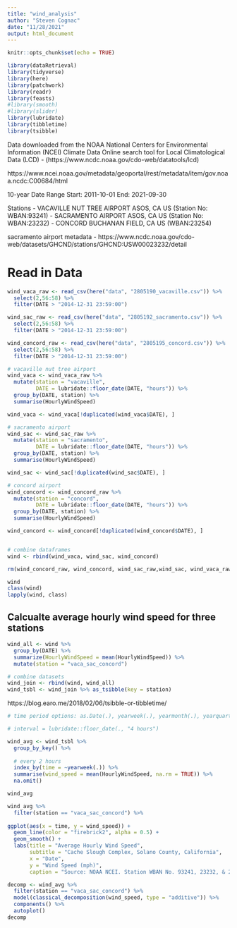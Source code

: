 ```yaml
---
title: "wind_analysis"
author: "Steven Cognac"
date: "11/28/2021"
output: html_document
---
```


```r
knitr::opts_chunk$set(echo = TRUE)

library(dataRetrieval) 
library(tidyverse)
library(here)
library(patchwork)
library(readr)
library(feasts)
#library(smooth)
#library(slider)
library(lubridate)
library(tibbletime)
library(tsibble)
```

Data downloaded from the NOAA National Centers for Environmental Information (NCEI) Climate Data Online search tool for Local Climatological Data (LCD) - (https://www.ncdc.noaa.gov/cdo-web/datatools/lcd)

https://www.ncei.noaa.gov/metadata/geoportal/rest/metadata/item/gov.noaa.ncdc:C00684/html

10-year Date Range
Start:	2011-10-01
End: 	2021-09-30

Stations
 - VACAVILLE NUT TREE AIRPORT ASOS, CA US (Station No: WBAN:93241)
 - SACRAMENTO AIRPORT ASOS, CA US (Station No: WBAN:23232)
 - CONCORD BUCHANAN FIELD, CA US (WBAN:23254)


sacramento airport metadata - https://www.ncdc.noaa.gov/cdo-web/datasets/GHCND/stations/GHCND:USW00023232/detail

# Read in Data
```r
wind_vaca_raw <- read_csv(here("data", "2805190_vacaville.csv")) %>% 
  select(2,56:58) %>% 
  filter(DATE > "2014-12-31 23:59:00")

wind_sac_raw <- read_csv(here("data", "2805192_sacramento.csv")) %>% 
  select(2,56:58) %>% 
  filter(DATE > "2014-12-31 23:59:00")

wind_concord_raw <- read_csv(here("data", "2805195_concord.csv")) %>% 
  select(2,56:58) %>% 
  filter(DATE > "2014-12-31 23:59:00")

```

```r
# vacaville nut tree airport
wind_vaca <- wind_vaca_raw %>%
  mutate(station = "vacaville",
         DATE = lubridate::floor_date(DATE, "hours")) %>%
  group_by(DATE, station) %>% 
  summarise(HourlyWindSpeed)

wind_vaca <- wind_vaca[!duplicated(wind_vaca$DATE), ]

# sacramento airport
wind_sac <- wind_sac_raw %>%
  mutate(station = "sacramento",
         DATE = lubridate::floor_date(DATE, "hours")) %>%
  group_by(DATE, station) %>% 
  summarise(HourlyWindSpeed)

wind_sac <- wind_sac[!duplicated(wind_sac$DATE), ]

# concord airport
wind_concord <- wind_concord_raw %>%
  mutate(station = "concord",
         DATE = lubridate::floor_date(DATE, "hours")) %>%
  group_by(DATE, station) %>% 
  summarise(HourlyWindSpeed)

wind_concord <- wind_concord[!duplicated(wind_concord$DATE), ]


# combine dataframes
wind <- rbind(wind_vaca, wind_sac, wind_concord)

rm(wind_concord_raw, wind_concord, wind_sac_raw,wind_sac, wind_vaca_raw, wind_vaca)
```


```r
wind
class(wind)
lapply(wind, class)
```

## Calcualte average hourly wind speed for three stations
```r
wind_all <- wind %>% 
  group_by(DATE) %>% 
  summarize(HourlyWindSpeed = mean(HourlyWindSpeed)) %>% 
  mutate(station = "vaca_sac_concord")

# combine datasets
wind_join <- rbind(wind, wind_all)
wind_tsbl <- wind_join %>% as_tsibble(key = station)

```



https://blog.earo.me/2018/02/06/tsibble-or-tibbletime/

```r

# time period options: as.Date(.), yearweek(.), yearmonth(.), yearquarter(.), lubridate::floor_date(., "4 hour")

# interval = lubridate::floor_date(., "4 hours")

wind_avg <- wind_tsbl %>% 
  group_by_key() %>% 
  
  # every 2 hours
  index_by(time = ~yearweek(.)) %>% 
  summarise(wind_speed = mean(HourlyWindSpeed, na.rm = TRUE)) %>% 
  na.omit()

wind_avg
```

```r
wind_avg %>% 
  filter(station == "vaca_sac_concord") %>% 
  
ggplot(aes(x = time, y = wind_speed)) +
  geom_line(color = "firebrick2", alpha = 0.5) +
  geom_smooth() +
  labs(title = "Average Hourly Wind Speed",
       subtitle = "Cache Slough Complex, Solano County, California",
       x = "Date",
       y = "Wind Speed (mph)",
       caption = "Source: NOAA NCEI. Station WBAN No. 93241, 23232, & 23254")

```




```r
decomp <- wind_avg %>% 
  filter(station == "vaca_sac_concord") %>%
  model(classical_decomposition(wind_speed, type = "additive")) %>%
  components() %>%
  autoplot()
decomp

```





